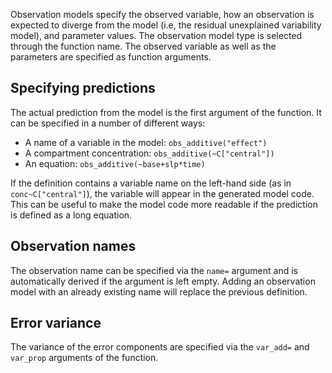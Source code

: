 Observation models specify the observed variable, how an observation is expected to diverge from the model (i.e, the residual unexplained variability model),
and parameter values. The observation model type is selected through the function name. The observed variable as well as the parameters are specified as function 
arguments. 

## Specifying predictions

The actual prediction from the model is the first argument of the function. It can be specified in a number of different ways:

  - A name of a variable in the model: `obs_additive("effect")`
  - A compartment concentration: `obs_additive(~C["central"])`
  - An equation: `obs_additive(~base+slp*time)`
  
If the definition contains a variable name on the left-hand side (as in `conc~C["central"]`), the variable will appear in the generated model code.
This can be useful to make the model code more readable if the prediction is defined as a long equation.

## Observation names

The observation name can be specified via the `name=` argument and is automatically derived if the argument is left empty. Adding an observation model 
with an already existing name will replace the previous definition.  


## Error variance

The variance of the error components are specified via the `var_add=` and `var_prop` arguments of the function.




